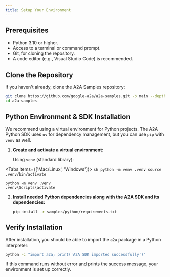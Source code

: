 ```yaml
---
title: Setup Your Environment
---
```


## Prerequisites

- Python 3.10 or higher.
- Access to a terminal or command prompt.
- Git, for cloning the repository.
- A code editor (e.g., Visual Studio Code) is recommended.

## Clone the Repository

If you haven't already, clone the A2A Samples repository:

```bash
git clone https://github.com/google-a2a/a2a-samples.git -b main --depth 1
cd a2a-samples
```

## Python Environment & SDK Installation

We recommend using a virtual environment for Python projects. The A2A Python SDK uses `uv` for dependency management, but you can use `pip` with `venv` as well.

1. **Create and activate a virtual environment:**

    Using `venv` (standard library):

<Tabs items={['Mac/Linux', 'Windows']}>
  <Tab value="Mac/Linux">
    ```sh
python -m venv .venv
source .venv/bin/activate
    ```
  </Tab>
  <Tab value="Windows"> 
```shell
python -m venv .venv
.venv\Scripts\activate
```
  </Tab>
</Tabs>

2. **Install needed Python dependencies along with the A2A SDK and its dependencies:**

    ```bash
    pip install -r samples/python/requirements.txt
    ```

## Verify Installation

After installation, you should be able to import the `a2a` package in a Python interpreter:

```bash
python -c "import a2a; print('A2A SDK imported successfully')"
```

If this command runs without error and prints the success message, your environment is set up correctly.